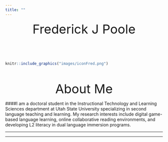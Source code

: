 ```yaml
---
title: ""
---
```


<center  style="font-size:40px">Frederick J Poole </center>
</br>
</br>
</br>
```r
knitr::include_graphics("images/iconFred.png")
```
</br>
</br>
<center  style="font-size:40px">About Me </center>

####I am a doctoral student in the Instructional Technology and Learning Sciences department at Utah State University specializing in second language teaching and learning. My research interests include digital game-based language learning, online collaborative reading environments, and developing L2 literacy in dual language immersion programs. 

<hr>
<hr>
</br>
